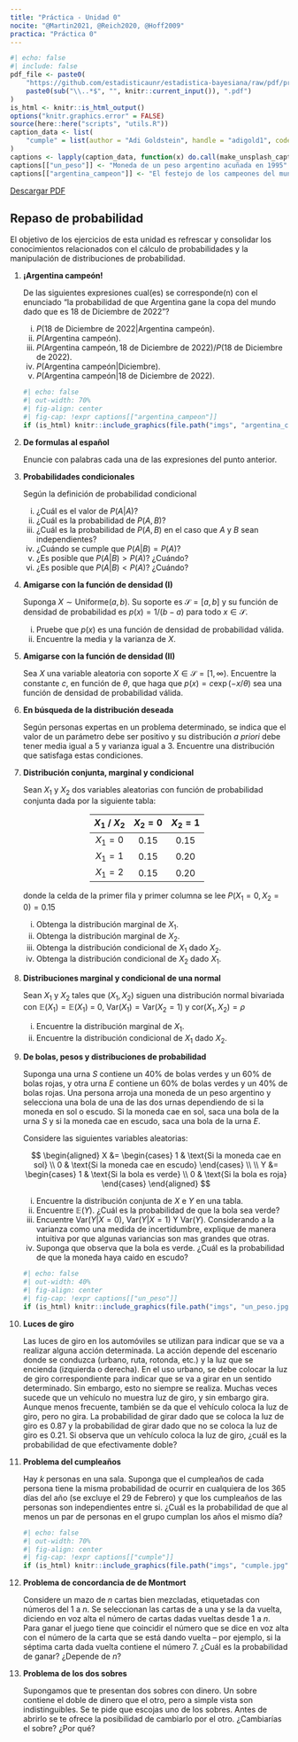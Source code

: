 ```yaml
---
title: "Práctica - Unidad 0"
nocite: "@Martin2021, @Reich2020, @Hoff2009"
practica: "Práctica 0"
---
```


```r
#| echo: false
#| include: false
pdf_file <- paste0(
    "https://github.com/estadisticaunr/estadistica-bayesiana/raw/pdf/practica/",
    paste0(sub("\\..*$", "", knitr::current_input()), ".pdf")
)
is_html <- knitr::is_html_output()
options("knitr.graphics.error" = FALSE)
source(here::here("scripts", "utils.R"))
caption_data <- list(
    "cumple" = list(author = "Adi Goldstein", handle = "adigold1", code = "Hli3R6LKibo")
)
captions <- lapply(caption_data, function(x) do.call(make_unsplash_caption, x))
captions[["un_peso"]] <- "Moneda de un peso argentino acuñada en 1995"
captions[["argentina_campeon"]] <- "El festejo de los campeones del mundo"
```

::: {.content-visible when-format="html"}
[Descargar PDF](`r pdf_file`)
:::

## Repaso de probabilidad

El objetivo de los ejercicios de esta unidad es refrescar y consolidar los conocimientos 
relacionados con el cálculo de probabilidades y la manipulación de distribuciones de 
probabilidad.

1.  **¡Argentina campeón!**

    De las siguientes expresiones cual(es) se corresponde(n) con el enunciado 
    "la probabilidad de que Argentina gane la copa del mundo dado que es 18 de Diciembre 
    de 2022"?
    
    i. $P(\text{18 de Diciembre de 2022} | \text{Argentina campeón})$.
    i. $P(\text{Argentina campeón})$.
    i. $P(\text{Argentina campeón}, \text{18 de Diciembre de 2022}) / P(\text{18 de Diciembre de 2022})$.
    i. $P(\text{Argentina campeón} | \text{Diciembre})$.
    i. $P(\text{Argentina campeón} | \text{18 de Diciembre de 2022})$.
    <!-- @Martin2021 -->

    ```r
    #| echo: false
    #| out-width: 70%
    #| fig-align: center
    #| fig-cap: !expr captions[["argentina_campeon"]]
    if (is_html) knitr::include_graphics(file.path("imgs", "argentina_campeon.png"))
    ```

1.  **De formulas al español**  

    Enuncie con palabras cada una de las expresiones del punto anterior.
    <!-- @Martin2021 -->

1.  **Probabilidades condicionales**

    Según la definición de probabilidad condicional

    i. ¿Cuál es el valor de $P(A | A)$?
    i. ¿Cuál es la probabilidad de $P(A, B)$?
    i. ¿Cuál es la probabilidad de $P(A, B)$ en el caso que $A$ y $B$ sean independientes?
    i. ¿Cuándo se cumple que $P(A | B) = P(A)$?
    i. ¿Es posible que $P(A | B) > P(A)$? ¿Cuándo?
    i. ¿Es posible que $P(A | B) < P(A)$? ¿Cuándo?
    <!-- @Martin2021 -->

1.  **Amigarse con la función de densidad (I)**

    Suponga $X \sim \text{Uniforme}(a, b)$. Su soporte es $\mathcal{S} = [a, b]$ 
    y su función de densidad de probabilidad es $p(x) = 1 / (b - a)$ para todo 
    $x \in \mathcal{S}$.
    
    i. Pruebe que $p(x)$ es una función de densidad de probabilidad válida.
    i. Encuentre la media y la varianza de $X$.
    <!-- @Reich2020 -->

1.  **Amigarse con la función de densidad (II)**

    Sea $X$ una variable aleatoria con soporte $X \in \mathcal{S} = [1, \infty)$. 
    Encuentre la constante $c$, en función de $\theta$, que haga que 
    $p(x) = c \exp(-x / \theta)$ sea una función de densidad de probabilidad válida.
    <!-- @Reich2020 -->

1.  **En búsqueda de la distribución deseada**

    Según personas expertas en un problema determinado, se indica que el valor de un 
    parámetro  debe ser positivo y su distribución _a priori_ debe tener media igual a 5 y
    varianza igual a 3. Encuentre una distribución que satisfaga estas condiciones.
    <!-- @Reich2020 -->

1.  **Distribución conjunta, marginal y condicional**

    Sean $X_1$ y $X_2$ dos variables aleatorias con función de probabilidad conjunta dada
    por la siguiente tabla:
    
    <center>
    <div style="width:50%" class="table-practica">

    | $X_1$ / $X_2$ |  $X_2=0$  |  $X_2=1$  |
    |:-------------:|:---------:|:---------:|
    |    $X_1=0$    |   $0.15$  |   $0.15$  |
    |    $X_1=1$    |   $0.15$  |   $0.20$  |
    |    $X_1=2$    |   $0.15$  |   $0.20$  |

    </div>
    </center>

    donde la celda de la primer fila y primer columna se lee $P(X_1=0, X_2=0)=0.15$ 

    i. Obtenga la distribución marginal de $X_1$.
    i. Obtenga la distribución marginal de $X_2$.
    i. Obtenga la distribución condicional de $X_1$ dado $X_2$.
    i. Obtenga la distribución condicional de $X_2$ dado $X_1$.
    <!-- @Reich2020 -->

1.  **Distribuciones marginal y condicional de una normal**

    Sean $X_1$ y $X_2$ tales que $(X_1, X_2)$ siguen una distribución normal bivariada
    con $\mathbb{E}(X_1) = \mathbb{E}(X_1)$ = 0, $\text{Var}(X_1) = \text{Var}(X_2 = 1)$ y 
    $\text{cor}(X_1, X_2) = \rho$

    i. Encuentre la distribución marginal de $X_1$.
    i. Encuentre la distribución condicional de $X_1$ dado $X_2$.
    <!-- @Reich2020 -->

1.  **De bolas, pesos y distribuciones de probabilidad**

    Suponga una urna $S$ contiene un 40% de bolas verdes y un 60% de bolas rojas, y otra
    urna $E$ contiene un 60% de bolas verdes y un 40% de bolas rojas.
    Una persona arroja una moneda de un peso argentino y selecciona una bola de una de 
    las dos urnas dependiendo de si la moneda en sol o escudo. 
    Si la moneda cae en sol, saca una bola de la urna $S$ y si la moneda cae en escudo, 
    saca una bola de la urna $E$.  
    
    Considere las siguientes variables aleatorias:

    $$
    \begin{aligned}
    X &= 
        \begin{cases}
        1 & \text{Si la moneda cae en sol} \\
        0 & \text{Si la moneda cae en escudo}
        \end{cases}
    \\
    \\
    Y &= 
        \begin{cases}
        1 & \text{Si la bola es verde} \\
        0 & \text{Si la bola es roja}
        \end{cases}
    \end{aligned}
    $$

    i. Encuentre la distribución conjunta de $X$ e $Y$ en una tabla.
    i. Encuentre $\mathbb{E}(Y)$. ¿Cuál es la probabilidad de que la bola sea verde?
    i. Encuentre $\text{Var}(Y | X = 0)$, $\text{Var}(Y | X = 1)$ Y $\text{Var}(Y)$.
    Considerando a la varianza como una medida de incertidumbre, explique de manera 
    intuitiva por que algunas variancias son mas grandes que otras.
    i. Suponga que observa que la bola es verde. ¿Cuál es la probabilidad de que la moneda
    haya caido en escudo?
    <!-- @Hoff2009 -->

    ```r
    #| echo: false
    #| out-width: 40%
    #| fig-align: center
    #| fig-cap: !expr captions[["un_peso"]]
    if (is_html) knitr::include_graphics(file.path("imgs", "un_peso.jpg"))
    ```

1.  **Luces de giro**

    Las luces de giro en los automóviles se utilizan para indicar que se va a realizar
    alguna acción determinada. La acción depende del escenario donde se conduzca 
    (urbano, ruta, rotonda, etc.) y la luz que se encienda (izquierda o derecha). 
    En el uso urbano, se debe colocar la luz de giro correspondiente para indicar que se 
    va a girar en un sentido determinado. Sin embargo, esto no siempre se realiza.
    Muchas veces sucede que un vehículo no muestra luz de giro, y sin embargo gira.
    Aunque menos frecuente, también se da que el vehículo coloca la luz de giro, pero no 
    gira.  La probabilidad de girar dado que se coloca la luz de giro es 0.87 y la 
    probabilidad de girar dado que no se coloca la luz de giro es 0.21. Si observa que un 
    vehículo coloca la luz de giro, ¿cuál es la probabilidad de que efectivamente doble?

1.  **Problema del cumpleaños**

    Hay $k$ personas en una sala. Suponga que el cumpleaños de cada persona tiene la misma
    probabilidad de ocurrir en cualquiera de los 365 días del año (se excluye el 29 de Febrero)
    y que los cumpleaños de las personas son independientes entre si.
    ¿Cuál es la probabilidad de que al menos un par de personas en el grupo cumplan los
    años el mismo día?
    <!-- Blitzstein, Introdudction to Probability -->

    ```r
    #| echo: false
    #| out-width: 70%
    #| fig-align: center
    #| fig-cap: !expr captions[["cumple"]]
    if (is_html) knitr::include_graphics(file.path("imgs", "cumple.jpg"))
    ```


1.  **Problema de concordancia de de Montmort**

    Considere un mazo de $n$ cartas bien mezcladas, etiquetadas con números del 1 a $n$.
    Se seleccionan las cartas de a una y se la da vuelta, diciendo en voz alta el número
    de cartas dadas vueltas desde 1 a $n$. Para ganar el juego tiene que coincidir el 
    número que se dice en voz alta con el número de la carta que se está dando vuelta --
    por ejemplo, si la séptima carta dada vuelta contiene el número 7.
    ¿Cuál es la probabilidad de ganar? ¿Depende de $n$?
    <!-- Blitzstein, Introdudction to Probability -->


1.  **Problema de los dos sobres**

    Supongamos que te presentan dos sobres con dinero. Un sobre contiene el doble de 
    dinero que el otro, pero a simple vista son indistinguibles. Se te pide que escojas
    uno de los sobres. Antes de abrirlo se te ofrece la posibilidad de cambiarlo por el 
    otro. ¿Cambiarías el sobre? ¿Por qué?
    <!-- https://es.wikipedia.org/wiki/Paradoja_de_los_dos_sobres -->
    <!-- https://twitter.com/pgroisma/status/1614242343510589441 -->
    <!-- https://twitter.com/pgroisma/status/1614686037351010306 -->
